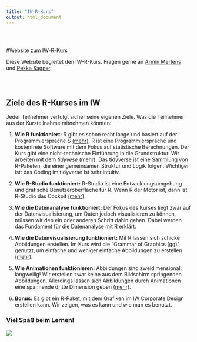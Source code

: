 ```yaml
---
title: "IW-R-Kurs"
output: html_document
---
```

<style type="text/css">
.title {
  display: none;
}

#getting-started img {
  margin-right: 10px;
}

</style>



<div style="padding-top: 30px;">
#Website zum IW-R-Kurs

Diese Website begleitet den IW-R-Kurs. Fragen gerne an [Armin Mertens](mailto:armin.mertens@iwkoeln.de?subject=[IW-R-Kurs]) und [Pekka Sagner](mailto:sagner@iwkoeln.de?subject=[IW-R-Kurs]).

</div>

<div class="row" style="padding-top: 30px;">
<div class="col-sm-6">
# **Ziele des R-Kurses im IW**

Jeder Teilnehmer verfolgt sicher seine eigenen Ziele. Was die Teilnehmer aus der Kursteilnahme mitnehmen könnten:

1. **Wie R funktioniert:** R gibt es schon recht lange und basiert auf der Programmiersprache S [(mehr)](https://www.r-project.org/about.html). R ist eine Programmiersprache und kostenfreie Software mit dem Fokus auf statistische Berechnungen. Der Kurs gibt eine nicht-technische Einführung in die Grundstruktur. Wir arbeiten mit dem *tidyvese* [(mehr)](https://www.tidyverse.org/). Das tidyverse ist eine Sammlung von R-Paketen, die einer gemeinsamen Struktur und Logik folgen. Wichtiger ist: das Coding im tidyverse ist sehr intuitiv.

2. **Wie R-Studio funktioniert:** R-Studio ist eine Entwicklungsumgebung und grafische Benutzeroberfläche für R. Wenn R der Motor ist, dann ist R-Studio das Cockpit [(mehr)](https://rstudio.com/). 

3. **Wie die Datenanalyse funktioniert:** Der Fokus des Kurses liegt zwar auf der Datenvisualisierung, um Daten jedoch visualisieren zu können, müssen wir den ein oder anderen Schritt dahin gehen. Dabei werden das Fundament für die Datenanalyse mit R erklärt.

4. **Wie die Datenvisualisierung funktioniert:** Mit R lassen sich schicke Abbildungen erstellen. Im Kurs wird die "Grammar of Graphics (gg)" genutzt, um einfache und weniger einfache Abbildungen zu erstellen [(mehr)](https://ggplot2.tidyverse.org/).

5. **Wie Animationen funktionieren:** Abbildungen sind zweidimensional: langweilig! Wir erstellen zwar keine aus dem Bildschirm springenden Abbildungen. Allerdings lassen sich Abbildungen durch Animationen eine spannende dritte Dimension geben [(mehr)](https://gganimate.com/articles/gganimate.html).

6. **Bonus:** Es gibt ein R-Paket, mit dem Grafiken im IW Corporate Design erstellen kann. Wir zeigen, was es kann und wie man es benutzt.

</div>
<div class="col-sm-6">

### Viel Spaß beim Lernen!

![](images/Intro.gif)

</div>